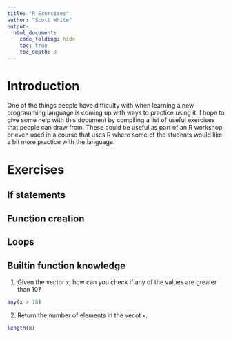 ```yaml
---
title: "R Exercises"
author: "Scott White"
output:
  html_document:
    code_folding: hide
    toc: true
    toc_depth: 3
---
```



# Introduction

One of the things people have difficulty with when learning a new programming language is coming up with ways to practice using it. I hope to give some help with this document by compiling a list of useful exercises that people can draw from. These could be useful as part of an R workshop, or even used in a course that uses R where some of the students would like a bit more practice with the language. 

# Exercises

## If statements


## Function creation


## Loops


## Builtin function knowledge

1. Given the vector `x`, how can you check if any of the values are greater than 10?
```r
any(x > 10)
```

2. Return the number of elements in the vecot `x`.
```r
length(x)
```

